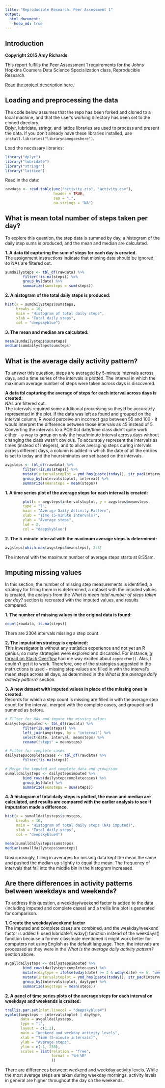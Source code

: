 ```yaml
---
title: "Reproducible Research: Peer Assessment 1"
output: 
  html_document:
    keep_md: true
---
```

  
  
## Introduction

**Copyright 2015 Amy Richards**

This report fulfills the Peer Assessment 1 requirements for the Johns Hopkins Coursera Data Science Specialization class, Reproducible Research.

[Read the project description here.](http://github.com/amyr206/RepData_PeerAssessment1/blob/master/README.md) 
  
  
  
## Loading and preprocessing the data
The code below assumes that the repo has been forked and cloned to a local machine, and that the user's working directory has been set to the cloned directory.  
Dplyr, lubridate, stringr, and lattice libraries are used to process and present the data. If you don't already have these libraries installed, use `install.libraries("librarynamegoeshere")`.

Load the necessary libraries:
``` r
library("dplyr")
library("lubridate") 
library("stringr")
library("lattice")
```

Read in the data:
``` r
rawdata <- read.table(unz("activity.zip", "activity.csv"), 
                      header = TRUE, 
                      sep = ",", 
                      na.strings = "NA")
```

  
  
## What is mean total number of steps taken per day?

To explore this question, the step data is summed by day, a histogram of the daily step sums is produced, and the mean and median are calculated.


**1. A data tbl capturing the sum of steps for each day is created.**  
The assignment instructions indicate that missing data should be ignored, so NAs are filtered out.
``` r
sumdailysteps <- tbl_df(rawdata) %>% 
        filter(!is.na(steps)) %>%
        group_by(date) %>%
        summarize(sumsteps = sum(steps))
```

**2. A histogram of the total daily steps is produced:**
``` r
hist(x = sumdailysteps$sumsteps,
     breaks = 10,
     main = "Histogram of total daily steps",
     xlab = "Total daily steps",
     col = "deepskyblue")   
```

**3. The mean and median are calculated:**
``` r
mean(sumdailysteps$sumsteps)
median(sumdailysteps$sumsteps)
```
  
  
  
## What is the average daily activity pattern?

To answer this question, steps are averaged by 5-minute intervals across days, and a time series of the intervals is plotted. The interval in which the maximum average number of steps were taken across days is discovered.

**A data tbl capturing the average of steps for each interval across days is created:**  
NAs are filtered out.  
The intervals required some additional processing so they'd be accurately represented in the plot. If the data was left as found and grouped on the interval column, R would perceive an incorrect gap between 55 and 100 - it would interpret the difference between those intervals as 45 instead of 5. Converting the intervals to a POSIXct date/time class didn't quite work either - a way to group on only the hour/minute interval across days without changing the class wasn't obvious. To accurately represent the intervals as times (instead of integers), and to allow averaging steps during intervals across different days, a column is added in which the date of all the entries is set to today and the hours/minutes are set based on the intervals.  
``` r
avgsteps <- tbl_df(rawdata) %>%
        filter(!is.na(steps)) %>%        
        mutate(intervalstoplot = ymd_hms(paste(today(), str_pad(interval, 4, pad = 0), "00"))) %>% 
        group_by(intervalstoplot, interval) %>%
        summarize(meansteps = mean(steps))
```

**1. A time series plot of the average steps for each interval is created:**
``` r
        plot(x = avgsteps$intervalstoplot, y = avgsteps$meansteps,
        type = "l",
        main = "Average Daily Activity Pattern",
        xlab = "Time (5-minute intervals)",
        ylab = "Average steps",
        lwd = 2,
        col = "deepskyblue")
```

**2. The 5-minute interval with the maximum average steps is determined:**
```r
avgsteps[which.max(avgsteps$meansteps), 2:3]
```  
The interval with the maximum number of average steps starts at 8:35am.
  
   
## Imputing missing values

In this section, the number of missing step measurements is identified, a strategy for filling them in is determined, a dataset with the imputed values is created, the analysis from the *What is mean total number of steps taken per day?* section is recreated with the imputed values, and results compared.

**1. The number of missing values in the original data is found:**
```r
count(rawdata, is.na(steps))
```
  
There are 2304 intervals missing a step count.  

**2. The imputation strategy is explained:**  
This investigator is without any statistics experience and not yet an R genius, so many strategies were explored and discarded. For instance, [a thread on Stack Overflow](http://stackoverflow.com/questions/22693173/imputing-missing-values-linearly-in-r) had me way excited about `approxfun()`. Alas, I couldn't get it to work. Therefore, one of the strategies suggested in the instructions is used - missing step values are filled in with the interval's mean steps across all days, as determined in the *What is the average daily activity pattern?* section.

**3. A new dataset with imputed values in place of the missing ones is created:**  
Records for which a step count is missing are filled in with the average step count for the interval, merged with the complete cases, and grouped and summed as before.
``` r
# Filter for NAs and impute the missing values
dailystepsimputed <- tbl_df(rawdata) %>% 
        filter(is.na(steps)) %>%
        left_join(avgsteps, by = "interval") %>%
        select(date, interval, meansteps) %>%
        rename("steps" = meansteps)

# Filter for complete cases
dailystepscompletecases <- tbl_df(rawdata) %>%
        filter(!is.na(steps))

# Merge the imputed and complete data and group/sum
sumalldailysteps <- dailystepsimputed %>%
        bind_rows(dailystepscompletecases) %>%
        group_by(date) %>%
        summarize(sumsteps = sum(steps))
```

**4. A histogram of total daily steps is plotted, the mean and median are calculated, and results are compared with the earlier analysis to see if imputation made a difference.**
``` r
hist(x = sumalldailysteps$sumsteps,
     breaks = 10,
     main = "Histogram of total daily steps (NAs imputed)",
     xlab = "Total daily steps",
     col = "deepskyblue4")   
```
  
``` r
mean(sumalldailysteps$sumsteps)
median(sumalldailysteps$sumsteps)
```
  
Unsurprisingly, filling in averages for missing data kept the mean the same and pushed the median up slightly to equal the mean. The frequency of intervals that fall into the middle bin in the histogram increased.


## Are there differences in activity patterns between weekdays and weekends?

To address this question, a weekday/weekend factor is added to the data (including imputed and complete cases) and a trellis line plot is generated for comparison.  

**1. Create the weekday/weekend factor**  
The imputed and complete cases are combined, and the weekday/weekend factor is added (I used lubridate's wday() function instead of the weekdays() function because a former classmate mentioned it might work better for computers not using English as the default language. Then, the intervals are processed as they were in the *What is the average daily activity pattern?* section above.  
``` r
avgalldailysteps <- dailystepsimputed %>%
        bind_rows(dailystepscompletecases) %>%
        mutate(daytype = ifelse(wday(date) >= 2 & wday(date) <= 6, "weekday", "weekend")) %>%
        mutate(intervalstoplot = ymd_hms(paste(today(), str_pad(interval, 4, pad = 0), "00"))) %>% 
        group_by(intervalstoplot, daytype) %>%
        summarize(avgsteps = mean(steps))
```

**2. A panel of time series plots of the average steps for each interval on weekdays and weekends is created:**  
``` r
trellis.par.set(plot.linecol = "deepskyblue4")
xyplot(avgsteps ~ intervalstoplot | daytype,
       data = avgalldailysteps,
       type = "l",
       layout = c(1,2),
       main = "Weekend and weekday activity levels",
       xlab = "Time (5-minute intervals)",
       ylab = "Average steps",
       ylim = c(-1, 250),
       scales = list(relation = "free", 
                     format = "%H:%M"
                     ))
```  
  
There are differences between weekend and weekday activity levels. While the most average steps are taken during weekday mornings, activity levels in general are higher throughout the day on the weekends.
